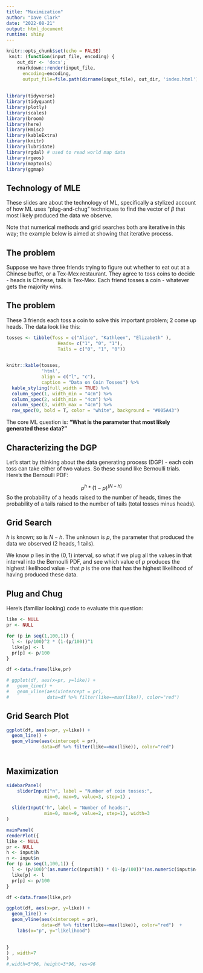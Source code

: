 ```yaml
---
title: "Maximization"
author: "Dave Clark"
date: "2022-08-21"
output: html_document
runtime: shiny
---
```


```r
knitr::opts_chunk$set(echo = FALSE)
 knit: (function(input_file, encoding) {
    out_dir <- 'docs';
    rmarkdown::render(input_file,
      encoding=encoding,
      output_file=file.path(dirname(input_file), out_dir, 'index.html'))})
  
  
library(tidyverse)
library(tidyquant)
library(plotly)
library(scales)
library(broom)
library(here)
library(Hmisc)
library(kableExtra)
library(knitr)
library(lubridate)
library(rgdal) # used to read world map data
library(rgeos) 
library(maptools)
library(ggmap)

```


## Technology of MLE

These slides are about the technology of ML, specifically a stylized account of how ML uses "plug-and-chug" techniques to find the vector of $\beta$ that most likely produced the data we observe. 

Note that numerical methods and grid searches both are iterative in this way; the example below is aimed at showing that iterative process.



## The problem

Suppose we have three friends trying to figure out whether to eat out at a Chinese buffet, or a Tex-Mex restaurant. They agree to toss coins to decide - heads is Chinese, tails is Tex-Mex. Each friend tosses a coin - whatever gets the majority wins. 



## The problem

These 3 friends each toss a coin to solve this important problem; 2 come up heads. The data look like this:

```r
tosses <- tibble(Toss = c("Alice", "Kathleen", "Elizabeth" ),
                   Heads= c("1", "0", "1"),
                   Tails = c("0", "1", "0"))
  

knitr::kable(tosses,
             'html',
             align = c("l", "c"),
             caption = "Data on Coin Tosses") %>% 
  kable_styling(full_width = TRUE) %>% 
  column_spec(1, width_min = "4cm") %>% 
  column_spec(2, width_min = "4cm") %>% 
  column_spec(3, width_max = "4cm") %>% 
  row_spec(0, bold = T, color = "white", background = "#005A43")

```

The core ML question is: **"What is the parameter that most likely generated these data?"**




## Characterizing the DGP

Let's start by thinking about the data generating process (DGP) - each coin toss can take either of two values. So these sound like Bernoulli trials. Here's the Bernoulli PDF:

$$p^h * (1-p)^{(N-h)} $$
So the probability of a heads raised to the number of heads, times the probability of a tails raised to the number of tails (total tosses minus heads).



## Grid Search

$h$ is known; so is $N-h$. The unknown is $p$, the parameter that produced the data we observed (2 heads, 1 tails).

We know $p$ lies in the $(0,1)$ interval, so what if we plug all the values in that interval into the Bernoulli PDF, and see which value of $p$ produces the highest likelihood value - that $p$ is the one that has the highest likelihood of having produced these data.



## Plug and Chug

Here's (familiar looking) code to evaluate this question: 

```r
like <- NULL
pr <- NULL

for (p in seq(1,100,1)) {
  l <- (p/100)^2 * (1-(p/100))^1
  like[p] <- l
  pr[p] <- p/100
}

df <-data.frame(like,pr)

# ggplot(df, aes(x=pr, y=like)) +
#   geom_line() +
#   geom_vline(aes(xintercept = pr), 
#              data=df %>% filter(like==max(like)), color="red")
```

## Grid Search Plot

```r

ggplot(df, aes(x=pr, y=like)) +
  geom_line() +
  geom_vline(aes(xintercept = pr), 
             data=df %>% filter(like==max(like)), color="red")
 
```



## Maximization

```r


sidebarPanel(
    sliderInput("n", label = "Number of coin tosses:",
              min=0, max=9, value=3, step=1) ,
  
  sliderInput("h", label = "Number of heads:",
              min=0, max=9, value=2, step=1), width=3
)

mainPanel(  
renderPlot({
like <- NULL
pr <- NULL
h <- input$h
n <- input$n
for (p in seq(1,100,1)) {
  l <- (p/100)^(as.numeric(input$h)) * (1-(p/100))^(as.numeric(input$n-input$h))
  like[p] <- l
  pr[p] <- p/100
}

df <-data.frame(like,pr)

ggplot(df, aes(x=pr, y=like)) +
  geom_line() +
  geom_vline(aes(xintercept = pr), 
             data=df %>% filter(like==max(like)), color="red")  +
    labs(x="p", y="likelihood") 

  
}
) , width=7
)
#,width=5*96, height=3*96, res=96
```




